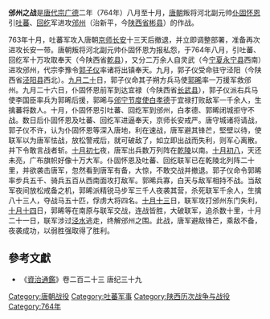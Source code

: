'''邠州之战'''是[[唐代宗|唐代宗]][[广德|广德]]二年（764年）八月至十月，[[唐朝|唐朝]]叛将河北副元帅[[仆固怀恩|仆固怀恩]]引[[吐蕃|吐蕃]]、[[回纥|回纥]]军进攻[[邠州|邠州]]（治新平，今[[陕西省|陕西省]][[彬县|彬县]]）的作战。

763年十月，吐蕃军攻入唐朝[[京师|京师]][[长安|长安]]十三天后撤退，并立即调整部署，准备再次进攻长安一带。唐朝叛将河北副元帅仆固怀恩为报私怨，于764年八月，引吐蕃、回纥军十万攻取奉天（今陕西省[[乾县|乾县]]），又分二万余人自灵武（今[[宁夏|宁夏]][[永宁县|永宁县]]西南）进攻邠州，代宗李豫令[[郭子仪|郭子仪]]率诸将出镇奉天。九月，郭子仪受命驻守泾阳（今陕西省[[泾阳县|泾阳县]]西北）。[[九月二十|九月二十]]日，郭子仪命其子朔方兵马使[[郭晞|郭晞]]率一万援军救邠州。九月二十六日，仆固怀恩前军到达宜禄（今陕西省[[长武县|长武县]]），郭子仪派右兵马使李国臣率兵为郭晞后援，郭晞与[[邠宁节度使|邠宁节度使]][[白孝德|白孝德]]于宜禄打败敌军一千余人，生擒蕃将数人。十月，仆固怀恩引吐蕃、回纥军到邠州，白孝德、郭晞闭城拒守不战。数日后仆固怀恩及吐蕃、回纥军进逼奉天，京师长安戒严。唐守城诸将请战，郭子仪不许，认为仆固怀恩等深入唐地，利在速战，唐军避其锋芒，堅壁以待，使联军以为唐军怯战，放松警戒后，就可破敌了，如立即出战而失利，则军心离散。并下令敢言战者斩。[[十月初七|十月初七]]夜，唐军出兵数万列阵在[[乾陵|乾陵]]以南。[[十月初八|十月初八]]，天还未亮，广布旗帜好像十万大军。仆固怀恩及吐蕃、回纥联军已在乾陵北列阵二十里，并欲袭击唐军，忽然看到唐军有备，大惊，不敢交战并撤退。郭子仪命令郭晞率步兵五千、骑兵五百从西南面攻打敌军。郭晞兵寡，白天与敌军相持不战。当敌军夜间放松戒备之机，郭晞派精锐马步军三千人夜袭其营，杀死联军千余人，生擒八十三人，夺战马五十匹，俘虏大将四名。[[十月十三|十月十三]]日，联军攻打邠州东门失利，[[十月十四|十月十四]]日，郭晞等在南原与联军交战，连战皆胜，大破联军，追杀数十里，十月二十一日，联军涉过[[泾水|泾水]]逃走，终解邠州之围。此战，唐军避敌锋芒，乘敌不备，夜袭成功，以弱胜强取得了胜利。

==參考文獻==
*《[[資治通鑑|資治通鑑]]》卷二百二十三 唐纪三十九

{{DEFAULTSORT:B}}
[[Category:唐朝战役|Category:唐朝战役]]
[[Category:吐蕃军事|Category:吐蕃军事]]
[[Category:陕西历次战争与战役|Category:陕西历次战争与战役]]
[[Category:764年|Category:764年]]